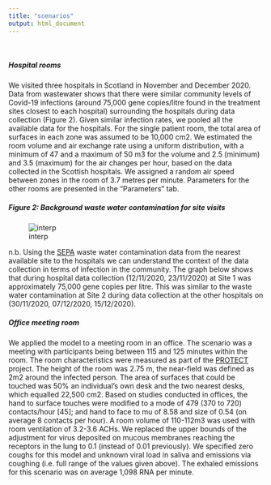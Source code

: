 ```yaml
---
title: "scenarios"
output: html_document
---
```

<br>

##### **Hospital rooms**

We visited three hospitals in Scotland in November and December 2020. Data from wastewater shows that there were similar community levels of Covid-19 infections (around 75,000 gene copies/litre found in the treatment sites closest to each hospital) surrounding the hospitals during data collection (Figure 2). Given similar infection rates, we pooled all the available data for the hospitals. For the single patient room, the total area of surfaces in each zone was assumed to be 10,000 cm2. We estimated the room volume and air exchange rate using a uniform distribution, with a minimum of 47 and a maximum of 50 m3 for the volume and 2.5 (minimum) and 3.5 (maximum) for the air changes per hour, based on the data collected in the Scottish hospitals. We assigned a random air speed between zones in the room of 3.7 metres per minute. Parameters for the other rooms are presented in the "Parameters" tab. 

##### *Figure 2: Background waste water contamination for site visits*
![interp](SEPAhospitalsetting.png)

n.b. Using the [SEPA](https://informatics.sepa.org.uk/RNAmonitoring/) waste water contamination data from the nearest available site to the hospitals we can understand the context of the data collection in terms of infection in the community. The graph below shows that during hospital data collection (12/11/2020, 23/11/2020) at Site 1 was approximately 75,000 gene copies per litre. This was similar to the waste water contamination at Site 2 during data collection at the other hospitals on (30/11/2020, 07/12/2020, 15/12/2020).


##### **Office meeting room**

We applied the model to a meeting room in an office. The scenario was a meeting with participants being between 115 and 125 minutes within the room. The room characteristics were measured as part of the [PROTECT](https://sites.manchester.ac.uk/covid19-national-project/research-themes/approaches-to-evaluate-environmental-transmission-mechanisms-and-controls/) project. The height of the room was 2.75 m, the near-field was defined as 2m2 around the infected person. The area of surfaces that could be touched was 50% an individual’s own desk and the two nearest desks, which equalled 22,500 cm2. Based on studies conducted in offices, the hand to surface touches were modified to a mode of 479 (370 to 720) contacts/hour [45]; and hand to face to mu of 8.58 and size of 0.54 (on average 8 contacts per hour).  A room volume of 110-112m3 was used with room ventilation of 3.2-3.6 ACHs. We replaced the upper bounds of the adjustment for virus deposited on mucous membranes reaching the receptors in the lung to 0.1 (instead of 0.01 previously). We specified zero coughs for this model and unknown viral load in saliva and emissions via coughing (i.e. full range of the values given above). The exhaled emissions for this scenario was on average 1,098 RNA per minute. 


